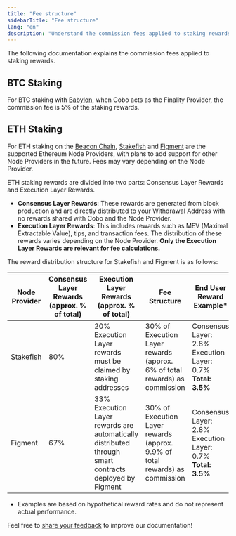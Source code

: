 ```yaml
---
title: "Fee structure"
sidebarTitle: "Fee structure"
lang: "en"
description: "Understand the commission fees applied to staking rewards in Cobo, including details for BTC and ETH staking."
---
```

The following documentation explains the commission fees applied to staking rewards.

## BTC Staking

For BTC staking with [Babylon](https://babylonlabs.io/), when Cobo acts as the Finality Provider, the commission fee is 5% of the staking rewards.

## ETH Staking

For ETH staking on the [Beacon Chain](https://ethereum.org/en/roadmap/beacon-chain/), [Stakefish](https://stake.fish/products/classic-staking) and [Figment](https://figment.io/) are the supported Ethereum Node Providers, with plans to add support for other Node Providers in the future. Fees may vary depending on the Node Provider.

ETH staking rewards are divided into two parts: Consensus Layer Rewards and Execution Layer Rewards.

- **Consensus Layer Rewards**: These rewards are generated from block production and are directly distributed to your Withdrawal Address with no rewards shared with Cobo and the Node Provider.
- **Execution Layer Rewards**: This includes rewards such as MEV (Maximal Extractable Value), tips, and transaction fees. The distribution of these rewards varies depending on the Node Provider. **Only the Execution Layer Rewards are relevant for fee calculations.**

The reward distribution structure for Stakefish and Figment is as follows:

| Node Provider | Consensus Layer Rewards (approx. % of total) | Execution Layer Rewards (approx. % of total) | Fee Structure | End User Reward Example* |
|---------------|---------------------------------------------|---------------------------------------------|--------------|-------------------------|
| Stakefish | 80% | 20%<br>Execution Layer rewards must be claimed by staking addresses | 30% of Execution Layer rewards<br>(approx. 6% of total rewards) as commission | Consensus Layer: 2.8%<br>Execution Layer: 0.7%<br>**Total: 3.5%** |
| Figment | 67% | 33%<br>Execution Layer rewards are automatically distributed through smart contracts deployed by Figment | 30% of Execution Layer rewards<br>(approx. 9.9% of total rewards) as commission | Consensus Layer: 2.8%<br>Execution Layer: 0.7%<br>**Total: 3.5%** |

* Examples are based on hypothetical reward rates and do not represent actual performance.

<Tip>Feel free to [share your feedback](https://forms.zohopublic.com/cobo/form/DocumentFeedbackForm/formperma/QvLOhxJv1_JMsJ-1dleZ8Itb_7rzN-LtgvsDdxosoVI?referrername=manuals) to improve our documentation!</Tip>